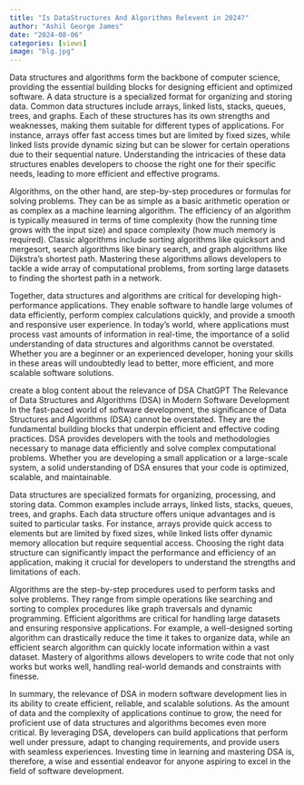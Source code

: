 ```yaml
---
title: "Is DataStructures And Algorithms Relevent in 2024?"
author: "Ashil George James"
date: "2024-08-06"
categories: [views]
image: "blg.jpg"
---
```


Data structures and algorithms form the backbone of computer science, providing the essential building blocks for designing efficient and optimized software. A data structure is a specialized format for organizing and storing data. Common data structures include arrays, linked lists, stacks, queues, trees, and graphs. Each of these structures has its own strengths and weaknesses, making them suitable for different types of applications. For instance, arrays offer fast access times but are limited by fixed sizes, while linked lists provide dynamic sizing but can be slower for certain operations due to their sequential nature. Understanding the intricacies of these data structures enables developers to choose the right one for their specific needs, leading to more efficient and effective programs.

Algorithms, on the other hand, are step-by-step procedures or formulas for solving problems. They can be as simple as a basic arithmetic operation or as complex as a machine learning algorithm. The efficiency of an algorithm is typically measured in terms of time complexity (how the running time grows with the input size) and space complexity (how much memory is required). Classic algorithms include sorting algorithms like quicksort and mergesort, search algorithms like binary search, and graph algorithms like Dijkstra's shortest path. Mastering these algorithms allows developers to tackle a wide array of computational problems, from sorting large datasets to finding the shortest path in a network.

Together, data structures and algorithms are critical for developing high-performance applications. They enable software to handle large volumes of data efficiently, perform complex calculations quickly, and provide a smooth and responsive user experience. In today's world, where applications must process vast amounts of information in real-time, the importance of a solid understanding of data structures and algorithms cannot be overstated. Whether you are a beginner or an experienced developer, honing your skills in these areas will undoubtedly lead to better, more efficient, and more scalable software solutions.





create a blog content about the relevance of DSA
ChatGPT
The Relevance of Data Structures and Algorithms (DSA) in Modern Software Development
In the fast-paced world of software development, the significance of Data Structures and Algorithms (DSA) cannot be overstated. They are the fundamental building blocks that underpin efficient and effective coding practices. DSA provides developers with the tools and methodologies necessary to manage data efficiently and solve complex computational problems. Whether you are developing a small application or a large-scale system, a solid understanding of DSA ensures that your code is optimized, scalable, and maintainable.

Data structures are specialized formats for organizing, processing, and storing data. Common examples include arrays, linked lists, stacks, queues, trees, and graphs. Each data structure offers unique advantages and is suited to particular tasks. For instance, arrays provide quick access to elements but are limited by fixed sizes, while linked lists offer dynamic memory allocation but require sequential access. Choosing the right data structure can significantly impact the performance and efficiency of an application, making it crucial for developers to understand the strengths and limitations of each.

Algorithms are the step-by-step procedures used to perform tasks and solve problems. They range from simple operations like searching and sorting to complex procedures like graph traversals and dynamic programming. Efficient algorithms are critical for handling large datasets and ensuring responsive applications. For example, a well-designed sorting algorithm can drastically reduce the time it takes to organize data, while an efficient search algorithm can quickly locate information within a vast dataset. Mastery of algorithms allows developers to write code that not only works but works well, handling real-world demands and constraints with finesse.

In summary, the relevance of DSA in modern software development lies in its ability to create efficient, reliable, and scalable solutions. As the amount of data and the complexity of applications continue to grow, the need for proficient use of data structures and algorithms becomes even more critical. By leveraging DSA, developers can build applications that perform well under pressure, adapt to changing requirements, and provide users with seamless experiences. Investing time in learning and mastering DSA is, therefore, a wise and essential endeavor for anyone aspiring to excel in the field of software development.
